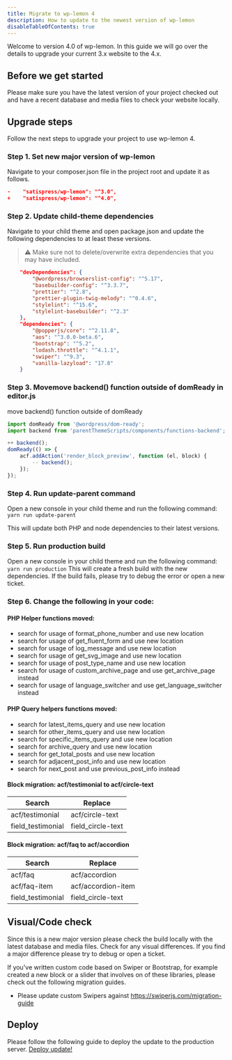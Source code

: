 ```yaml
---
title: Migrate to wp-lemon 4
description: How to update to the newest version of wp-lemon
disableTableOfContents: true
---
```


Welcome to version 4.0 of wp-lemon. In this guide we will go over the details to upgrade your current 3.x website to the 4.x.

## Before we get started
Please make sure you have the latest version of your project checked out and have a recent database and media files to check your website locally.

## Upgrade steps
Follow the next steps to upgrade your project to use wp-lemon 4.

### Step 1. Set new major version of wp-lemon
Navigate to your composer.json file in the project root and update it as follows.

```json
-    "satispress/wp-lemon": "^3.0",
+    "satispress/wp-lemon": "^4.0",
```

### Step 2. Update child-theme dependencies
Navigate to your child theme and open package.json and update the following dependencies to at least these versions. 

> ⚠️
> Make sure not to delete/overwrite extra dependencies that you may have included.

```json
    "devDependencies": {
        "@wordpress/browserslist-config": "^5.17",
        "basebuilder-config": "^3.3.7",
        "prettier": "^2.8",
        "prettier-plugin-twig-melody": "^0.4.6",
        "stylelint": "^15.6",
        "stylelint-basebuilder": "^2.3"
    },
    "dependencies": {
        "@popperjs/core": "^2.11.8",
        "aos": "^3.0.0-beta.6",
        "bootstrap": "^5.2",
        "lodash.throttle": "^4.1.1",
        "swiper": "^9.3",
        "vanilla-lazyload": "17.8"
    }
```
### Step 3. Movemove backend() function outside of domReady in editor.js
move backend() function outside of domReady

```js
import domReady from '@wordpress/dom-ready';
import backend from 'parentThemeScripts/components/functions-backend';

++ backend();
domReady(() => {
    acf.addAction('render_block_preview', function (el, block) {
        -- backend();
    });
});

```

### Step 4. Run update-parent command
Open a new console in your child theme and run the following command: `yarn run update-parent`

This will update both PHP and node dependencies to their latest versions.

### Step 5. Run production build
Open a new console in your child theme and run the following command: `yarn run production`
This will create a fresh build with the new dependencies. If the build fails, please try to debug the error or open a new ticket.

### Step 6. Change the following in your code:

#### PHP Helper functions moved:

-   search for usage of format_phone_number and use new location
-   search for usage of get_fluent_form and use new location
-   search for usage of log_message and use new location
-   search for usage of get_svg_image and use new location
-   search for usage of post_type_name and use new location
-   search for usage of custom_archive_page and use get_archive_page instead
-   search for usage of language_switcher and use get_language_switcher instead

#### PHP Query helpers functions moved:

-   search for latest_items_query and use new location
-   search for other_items_query and use new location
-   search for specific_items_query and use new location
-   search for archive_query and use new location
-   search for get_total_posts and use new location
-   search for adjacent_post_info and use new location
-   search for next_post and use previous_post_info instead

#### Block migration: acf/testimonial to acf/circle-text

| Search            | Replace           |
| ----------------- | ----------------- |
| acf/testimonial   | acf/circle-text   |
| field_testimonial | field_circle-text |

#### Block migration: acf/faq to acf/accordion

| Search            | Replace           |
| ----------------- | ----------------- |
| acf/faq   | acf/accordion   |
| acf/faq-item   | acf/accordion-item   |
| field_testimonial | field_circle-text |

## Visual/Code check
Since this is a new major version please check the build locally with the latest database and media files. Check for any visual differences. If you find a major difference please try to debug or open a ticket.

If you've written custom code based on Swiper or Bootstrap, for example created a new block or a slider that involves on of these libraries, please check out the following migration guides.

- Please update custom Swipers against https://swiperjs.com/migration-guide

## Deploy
Please follow the following guide to deploy the update to the production server. [Deploy update!](/deployment/updates#deploy-update)
